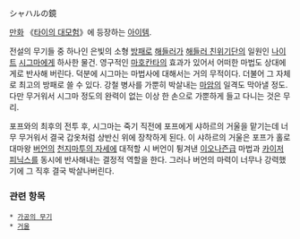 シャハルの鏡

[[만화]] 《[[타이의 대모험]]》에 등장하는 [[아이템]].

전설의 무기들 중 하나인 은빛의 소형 [[방패]]로 [[해들러]]가 [[해들러 친위기단]]의 일원인 [[나이트]] [[시그마]]에게 하사한 물건. 
영구적인 [[마호칸타]]의 효과가 있어서 어떠한 마법도 상대에게로 반사해 버린다. 덕분에 시그마는 마법사에 대해서는 거의 무적이다. 더불어 그 자체로 최고의 방패로 쓸 수 있다. 강철 병사를 가뿐히 박살내는 [[마암]]의 일격도 막아낼 정도. 다만 무거워서 시그마 정도의 완력이 없는 이상 한 손으로 가뿐하게 들고 다니는 것은 무리. 

포프와의 최후의 전투 후, 시그마는 죽기 직전에 포프에게 샤하르의 거울을 맡기는데 너무 무거워서 결국 갑옷처럼 상반신 위에 장착하게 된다. 
이 샤하르의 거울은 포프가 홀로 대마왕 [[버언]]의 [[천지마투의 자세]]에 대적할 시 버언이 튕겨낸 [[이오나즌]]급 마법과 [[카이저 피닉스]]를 동시에 반사해내는 결정적 역할을 한다. 그러나 버언의 마력이 너무나 강력했기에 그 직후 결국 박살나버린다.

=== 관련 항목 ===
 * [[가공의 무기]]
 * [[거울]]
